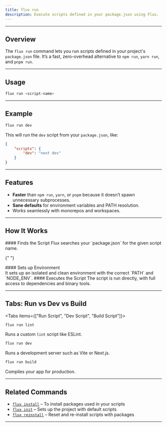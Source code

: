 ```yaml
---
title: flux run
description: Execute scripts defined in your package.json using Flux.
---
```



---

## Overview

The `flux run` command lets you run scripts defined in your project's `package.json` file. It’s a fast, zero-overhead alternative to `npm run`, `yarn run`, and `pnpm run`.

---

## Usage

```bash title="Terminal"
flux run <script-name>
```

---

## Example

```bash title="Terminal"
flux run dev
```

This will run the `dev` script from your `package.json`, like:

```json title="package.json"
{
    "scripts": {
        "dev": "next dev"
    }
}
```

---

## Features

-   **Faster** than `npm run`, `yarn`, or `pnpm` because it doesn’t spawn unnecessary subprocesses.
-   **Sane defaults** for environment variables and PATH resolution.
-   Works seamlessly with monorepos and workspaces.

---

## How It Works

<Steps>
  <Step>
  #### Finds the Script  
  Flux searches your `package.json` for the given script name.
  </Step>

{" "}

<Step>
    #### Sets up Environment <br />
    It sets up an isolated and clean environment with the correct `PATH` and `NODE_ENV`.
</Step>

  <Step>
  #### Executes the Script  
  The script is run directly, with full access to dependencies and binary tools.
  </Step>
</Steps>

---

## Tabs: Run vs Dev vs Build

<Tabs items={["Run Script", "Dev Script", "Build Script"]}> 
<Tab>

```bash title="Terminal"
flux run lint
```

Runs a custom `lint` script like ESLint.

</Tab>
<Tab>

```bash title="Terminal"
flux run dev
```

Runs a development server such as Vite or Next.js.

</Tab>
<Tab>

```bash title="Terminal"
flux run build
```

Compiles your app for production.

</Tab>
</Tabs>

---

## Related Commands

-   [`flux install`](/docs/cli/install) – To install packages used in your scripts
-   [`flux init`](/docs/cli/init) – Sets up the project with default scripts
-   [`flux reinstall`](/docs/cli/reinstall) – Reset and re-install scripts with packages

---

